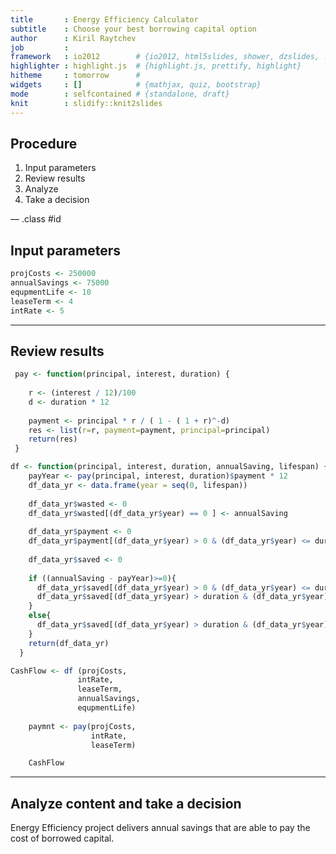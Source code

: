```yaml
---
title       : Energy Efficiency Calculator
subtitle    : Choose your best borrowing capital option
author      : Kiril Raytchev
job         : 
framework   : io2012        # {io2012, html5slides, shower, dzslides, ...}
highlighter : highlight.js  # {highlight.js, prettify, highlight}
hitheme     : tomorrow      # 
widgets     : []            # {mathjax, quiz, bootstrap}
mode        : selfcontained # {standalone, draft}
knit        : slidify::knit2slides
---
```


## Procedure

1. Input parameters
2. Review results
3. Analyze 
4. Take a decision

--- .class #id 

## Input parameters

```r
projCosts <- 250000
annualSavings <- 75000
equpmentLife <- 10
leaseTerm <- 4
intRate <- 5
```

---

## Review results

```r
 pay <- function(principal, interest, duration) {
    
    r <- (interest / 12)/100
    d <- duration * 12
    
    payment <- principal * r / ( 1 - ( 1 + r)^-d)
    res <- list(r=r, payment=payment, principal=principal)
    return(res)
 }

df <- function(principal, interest, duration, annualSaving, lifespan) {
    payYear <- pay(principal, interest, duration)$payment * 12
    df_data_yr <- data.frame(year = seq(0, lifespan))
    
    df_data_yr$wasted <- 0
    df_data_yr$wasted[(df_data_yr$year) == 0 ] <- annualSaving
    
    df_data_yr$payment <- 0
    df_data_yr$payment[(df_data_yr$year) > 0 & (df_data_yr$year) <= duration] <- payYear
    
    df_data_yr$saved <- 0
  
    if ((annualSaving - payYear)>=0){
      df_data_yr$saved[(df_data_yr$year) > 0 & (df_data_yr$year) <= duration] <- annualSaving - payYear
      df_data_yr$saved[(df_data_yr$year) > duration & (df_data_yr$year) <= lifespan] <- annualSaving
    }
    else{
      df_data_yr$saved[(df_data_yr$year) > duration & (df_data_yr$year) <= lifespan] <- annualSaving
    }
    return(df_data_yr)
  }

CashFlow <- df (projCosts,
               intRate,
               leaseTerm,
               annualSavings,
               equpmentLife) 
    
    paymnt <- pay(projCosts,
                  intRate,
                  leaseTerm)
```

```r
    
    CashFlow
```

---

## Analyze content and take a decision

Energy Efficiency project delivers annual savings that are able to pay the cost of borrowed capital.
